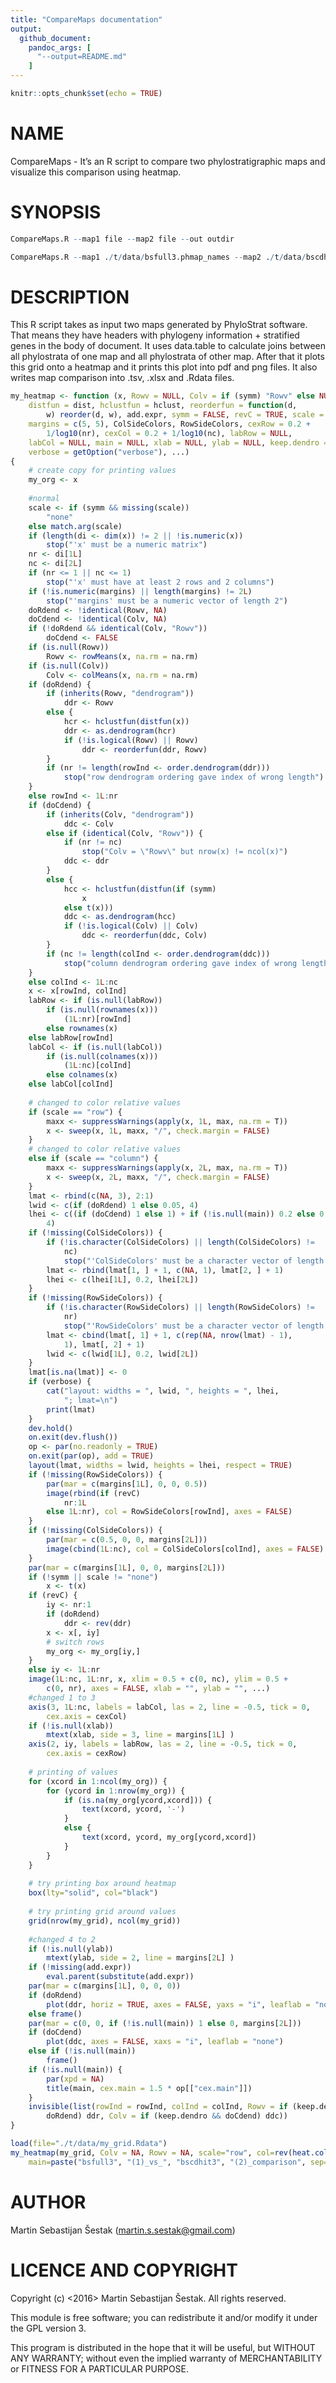 ```yaml
---
title: "CompareMaps documentation"
output: 
  github_document:
    pandoc_args: [
      "--output=README.md"
    ]
---
```


```r
knitr::opts_chunk$set(echo = TRUE)
```
# NAME


CompareMaps - It's an R script to compare two phylostratigraphic maps and visualize this comparison using heatmap.


# SYNOPSIS

```r

CompareMaps.R --map1 file --map2 file --out outdir

CompareMaps.R --map1 ./t/data/bsfull3.phmap_names --map2 ./t/data/bscdhit3.phmap_names --out ./t/data/
```

# DESCRIPTION
This R script takes as input two maps generated by PhyloStrat software. That means they have headers with phylogeny information + stratified genes in the body of document.
It uses data.table to calculate joins between all phylostrata of one map and all phylostrata of other map.
After that it plots this grid onto a heatmap and it prints this plot into pdf and png files.
It also writes map comparison into .tsv, .xlsx and .Rdata files.

```r
my_heatmap <- function (x, Rowv = NULL, Colv = if (symm) "Rowv" else NULL, 
    distfun = dist, hclustfun = hclust, reorderfun = function(d, 
        w) reorder(d, w), add.expr, symm = FALSE, revC = TRUE, scale = c("row", "column", "none"), na.rm = TRUE, 
    margins = c(5, 5), ColSideColors, RowSideColors, cexRow = 0.2 + 
        1/log10(nr), cexCol = 0.2 + 1/log10(nc), labRow = NULL, 
    labCol = NULL, main = NULL, xlab = NULL, ylab = NULL, keep.dendro = FALSE, 
    verbose = getOption("verbose"), ...) 
{
    # create copy for printing values
    my_org <- x
    
    #normal
    scale <- if (symm && missing(scale)) 
        "none"
    else match.arg(scale)
    if (length(di <- dim(x)) != 2 || !is.numeric(x)) 
        stop("'x' must be a numeric matrix")
    nr <- di[1L]
    nc <- di[2L]
    if (nr <= 1 || nc <= 1) 
        stop("'x' must have at least 2 rows and 2 columns")
    if (!is.numeric(margins) || length(margins) != 2L) 
        stop("'margins' must be a numeric vector of length 2")
    doRdend <- !identical(Rowv, NA)
    doCdend <- !identical(Colv, NA)
    if (!doRdend && identical(Colv, "Rowv")) 
        doCdend <- FALSE
    if (is.null(Rowv)) 
        Rowv <- rowMeans(x, na.rm = na.rm)
    if (is.null(Colv)) 
        Colv <- colMeans(x, na.rm = na.rm)
    if (doRdend) {
        if (inherits(Rowv, "dendrogram")) 
            ddr <- Rowv
        else {
            hcr <- hclustfun(distfun(x))
            ddr <- as.dendrogram(hcr)
            if (!is.logical(Rowv) || Rowv) 
                ddr <- reorderfun(ddr, Rowv)
        }
        if (nr != length(rowInd <- order.dendrogram(ddr))) 
            stop("row dendrogram ordering gave index of wrong length")
    }
    else rowInd <- 1L:nr
    if (doCdend) {
        if (inherits(Colv, "dendrogram")) 
            ddc <- Colv
        else if (identical(Colv, "Rowv")) {
            if (nr != nc) 
                stop("Colv = \"Rowv\" but nrow(x) != ncol(x)")
            ddc <- ddr
        }
        else {
            hcc <- hclustfun(distfun(if (symm) 
                x
            else t(x)))
            ddc <- as.dendrogram(hcc)
            if (!is.logical(Colv) || Colv) 
                ddc <- reorderfun(ddc, Colv)
        }
        if (nc != length(colInd <- order.dendrogram(ddc))) 
            stop("column dendrogram ordering gave index of wrong length")
    }
    else colInd <- 1L:nc
    x <- x[rowInd, colInd]
    labRow <- if (is.null(labRow)) 
        if (is.null(rownames(x))) 
            (1L:nr)[rowInd]
        else rownames(x)
    else labRow[rowInd]
    labCol <- if (is.null(labCol)) 
        if (is.null(colnames(x))) 
            (1L:nc)[colInd]
        else colnames(x)
    else labCol[colInd]
    
    # changed to color relative values
    if (scale == "row") {
        maxx <- suppressWarnings(apply(x, 1L, max, na.rm = T))
        x <- sweep(x, 1L, maxx, "/", check.margin = FALSE)
    }
    # changed to color relative values
    else if (scale == "column") {
        maxx <- suppressWarnings(apply(x, 2L, max, na.rm = T))
        x <- sweep(x, 2L, maxx, "/", check.margin = FALSE)
    }
    lmat <- rbind(c(NA, 3), 2:1)
    lwid <- c(if (doRdend) 1 else 0.05, 4)
    lhei <- c((if (doCdend) 1 else 1) + if (!is.null(main)) 0.2 else 0, 
        4)
    if (!missing(ColSideColors)) {
        if (!is.character(ColSideColors) || length(ColSideColors) != 
            nc) 
            stop("'ColSideColors' must be a character vector of length ncol(x)")
        lmat <- rbind(lmat[1, ] + 1, c(NA, 1), lmat[2, ] + 1)
        lhei <- c(lhei[1L], 0.2, lhei[2L])
    }
    if (!missing(RowSideColors)) {
        if (!is.character(RowSideColors) || length(RowSideColors) != 
            nr) 
            stop("'RowSideColors' must be a character vector of length nrow(x)")
        lmat <- cbind(lmat[, 1] + 1, c(rep(NA, nrow(lmat) - 1), 
            1), lmat[, 2] + 1)
        lwid <- c(lwid[1L], 0.2, lwid[2L])
    }
    lmat[is.na(lmat)] <- 0
    if (verbose) {
        cat("layout: widths = ", lwid, ", heights = ", lhei, 
            "; lmat=\n")
        print(lmat)
    }
    dev.hold()
    on.exit(dev.flush())
    op <- par(no.readonly = TRUE)
    on.exit(par(op), add = TRUE)
    layout(lmat, widths = lwid, heights = lhei, respect = TRUE)
    if (!missing(RowSideColors)) {
        par(mar = c(margins[1L], 0, 0, 0.5))
        image(rbind(if (revC) 
            nr:1L
        else 1L:nr), col = RowSideColors[rowInd], axes = FALSE)
    }
    if (!missing(ColSideColors)) {
        par(mar = c(0.5, 0, 0, margins[2L]))
        image(cbind(1L:nc), col = ColSideColors[colInd], axes = FALSE)
    }
    par(mar = c(margins[1L], 0, 0, margins[2L]))
    if (!symm || scale != "none") 
        x <- t(x)
    if (revC) {
        iy <- nr:1
        if (doRdend) 
            ddr <- rev(ddr)
        x <- x[, iy]
        # switch rows
        my_org <- my_org[iy,]
    }
    else iy <- 1L:nr
    image(1L:nc, 1L:nr, x, xlim = 0.5 + c(0, nc), ylim = 0.5 + 
        c(0, nr), axes = FALSE, xlab = "", ylab = "", ...)
    #changed 1 to 3
    axis(3, 1L:nc, labels = labCol, las = 2, line = -0.5, tick = 0, 
        cex.axis = cexCol)
    if (!is.null(xlab)) 
        mtext(xlab, side = 3, line = margins[1L] )
    axis(2, iy, labels = labRow, las = 2, line = -0.5, tick = 0, 
        cex.axis = cexRow)
    
    # printing of values
    for (xcord in 1:ncol(my_org)) {
        for (ycord in 1:nrow(my_org)) {
            if (is.na(my_org[ycord,xcord])) {
                text(xcord, ycord, '-')
            }
            else {
                text(xcord, ycord, my_org[ycord,xcord])
            }
        }
    }
            
    # try printing box around heatmap
    box(lty="solid", col="black")
    
    # try printing grid around values
    grid(nrow(my_grid), ncol(my_grid))
    
    #changed 4 to 2
    if (!is.null(ylab)) 
        mtext(ylab, side = 2, line = margins[2L] )
    if (!missing(add.expr)) 
        eval.parent(substitute(add.expr))
    par(mar = c(margins[1L], 0, 0, 0))
    if (doRdend) 
        plot(ddr, horiz = TRUE, axes = FALSE, yaxs = "i", leaflab = "none")
    else frame()
    par(mar = c(0, 0, if (!is.null(main)) 1 else 0, margins[2L]))
    if (doCdend) 
        plot(ddc, axes = FALSE, xaxs = "i", leaflab = "none")
    else if (!is.null(main)) 
        frame()
    if (!is.null(main)) {
        par(xpd = NA)
        title(main, cex.main = 1.5 * op[["cex.main"]])
    }
    invisible(list(rowInd = rowInd, colInd = colInd, Rowv = if (keep.dendro && 
        doRdend) ddr, Colv = if (keep.dendro && doCdend) ddc))
}
```


```r
load(file="./t/data/my_grid.Rdata")
my_heatmap(my_grid, Colv = NA, Rowv = NA, scale="row", col=rev(heat.colors(20)),
    main=paste("bsfull3", "(1)_vs_", "bscdhit3", "(2)_comparison", sep=""), xlab="bscdhit3", ylab="bsfull3")
```

# AUTHOR

Martin Sebastijan Šestak (<martin.s.sestak@gmail.com>)

# LICENCE AND COPYRIGHT

Copyright (c) <2016> Martin Sebastijan Šestak. All rights reserved.

This module is free software; you can redistribute it and/or
modify it under the GPL version 3.

This program is distributed in the hope that it will be useful,
but WITHOUT ANY WARRANTY; without even the implied warranty of
MERCHANTABILITY or FITNESS FOR A PARTICULAR PURPOSE. 
